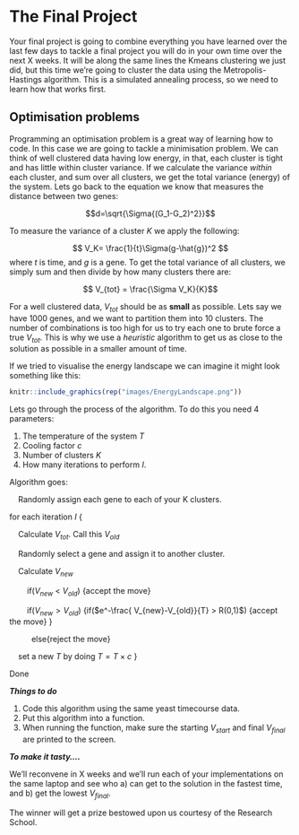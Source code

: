 # The Final Project

Your final project is going to combine everything you have learned over the last few days to tackle a final project you will do in your own time over the next X weeks. It will be along the same lines the Kmeans clustering we just did, but this time we're going to cluster the data using the Metropolis-Hastings algorithm. This is a simulated annealing process, so we need to learn how that works first.

## Optimisation problems

Programming an optimisation problem is a great way of learning how to code. In this case we are going to tackle a minimisation problem. We can think of well clustered data having low energy, in that, each cluster is tight and has little within cluster variance. If we calculate the variance *within* each cluster, and sum over all clusters, we get the total variance (energy) of the system. Lets go back to the equation we know that measures the distance between two genes:

$$d=\sqrt{\Sigma{(G_1-G_2)^2}}$$

To measure the variance of a cluster $K$ we apply the following:

$$ V_K= \frac{1}{t}\Sigma(g-\hat{g})^2 $$
where $t$ is time, and $g$ is a gene. To get the total variance of all clusters, we simply sum and then divide by how many clusters there are:

$$ V_{tot} = \frac{\Sigma V_K}{K}$$

For a well clustered data, $V_{tot}$ should be as **small** as possible. Lets say we have 1000 genes, and we want to partition them into 10 clusters. The number of combinations is too high for us to try each one to brute force a true $V_{tot}$. This is why we use a *heuristic* algorithm to get us as close to the solution as possible in a smaller amount of time.

If we tried to visualise the energy landscape we can imagine it might look something like this:

```r
knitr::include_graphics(rep("images/EnergyLandscape.png"))
```

Lets go through the process of the algorithm. To do this you need 4 parameters:

1. The temperature of the system $T$
2. Cooling factor $c$
3. Number of clusters $K$
4. How many iterations to perform $I$.

Algorithm goes:

&nbsp;&nbsp;&nbsp;&nbsp;Randomly assign each gene to each of your K clusters.

for each iteration $I$ {

&nbsp;&nbsp;&nbsp;&nbsp;Calculate $V_{tot}$. Call this $V_{old}$
    
&nbsp;&nbsp;&nbsp;&nbsp;Randomly select a gene and assign it to another cluster.
  
&nbsp;&nbsp;&nbsp;&nbsp;Calculate $V_{new}$
    
&nbsp;&nbsp;&nbsp;&nbsp;&nbsp;&nbsp;&nbsp;&nbsp;if($V_{new}$ < $V_{old}$) {accept the move}
    
&nbsp;&nbsp;&nbsp;&nbsp;&nbsp;&nbsp;&nbsp;&nbsp;if($V_{new} > V_{old})$ {if($e^-\frac{  V_{new}-V_{old}}{T} > R(0,1)$) {accept the move} }
        
&nbsp;&nbsp;&nbsp;&nbsp;&nbsp;&nbsp;&nbsp;&nbsp;&nbsp;&nbsp;else{reject the move}
  
&nbsp;&nbsp;&nbsp;&nbsp;set a new $T$ by doing $T=T \times c$
}

Done

***Things to do***

1. Code this algorithm using the same yeast timecourse data.
2. Put this algorithm into a function.
3. When running the function, make sure the starting $V_{start}$ and final $V_{final}$ are printed to the screen.

***To make it tasty....***

We'll reconvene in X weeks and we'll run each of your implementations on the same laptop and see who a) can get to the solution in the fastest time, and b) get the lowest $V_{final}$.

The winner will get a prize bestowed upon us courtesy of the Research School.


